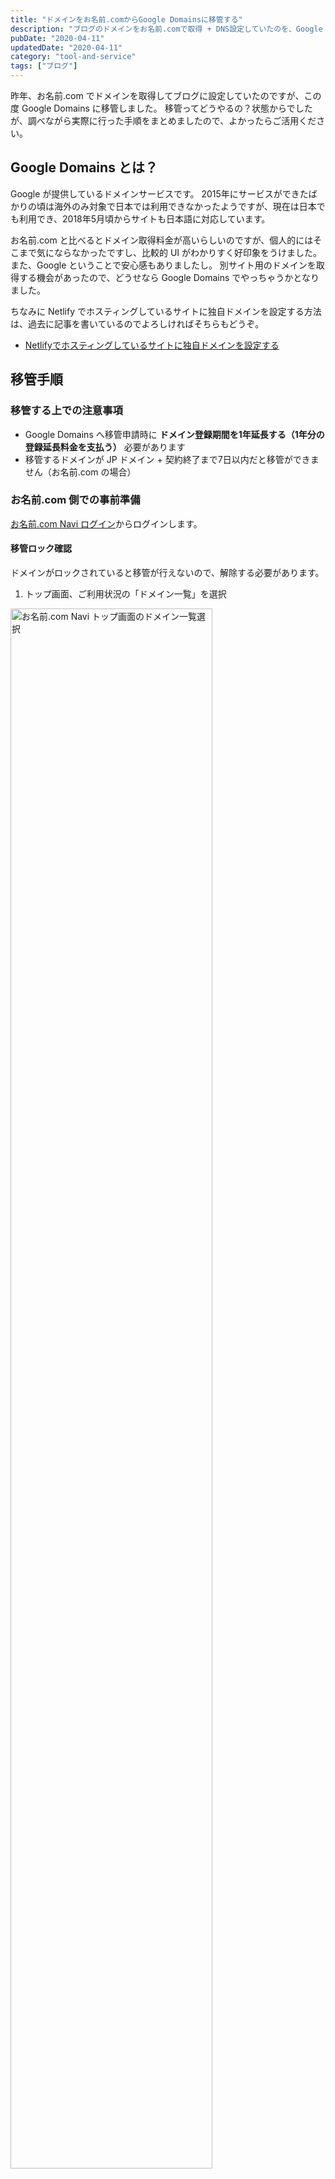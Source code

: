 ```yaml
---
title: "ドメインをお名前.comからGoogle Domainsに移管する"
description: "ブログのドメインをお名前.comで取得 + DNS設定していたのを、Google Domailsの方にドメイン移管 + DNS設定移行した手順の記録"
pubDate: "2020-04-11"
updatedDate: "2020-04-11"
category: "tool-and-service"
tags: ["ブログ"]
---
```


昨年、お名前.com でドメインを取得してブログに設定していたのですが、この度 Google Domains に移管しました。
移管ってどうやるの？状態からでしたが、調べながら実際に行った手順をまとめましたので、よかったらご活用ください。


## Google Domains とは？
<OG url="https://domains.google/intl/ja_jp" />

Google が提供しているドメインサービスです。
2015年にサービスができたばかりの頃は海外のみ対象で日本では利用できなかったようですが、現在は日本でも利用でき、2018年5月頃からサイトも日本語に対応しています。

お名前.com と比べるとドメイン取得料金が高いらしいのですが、個人的にはそこまで気にならなかったですし、比較的 UI がわかりすく好印象をうけました。
また、Google ということで安心感もありましたし。
別サイト用のドメインを取得する機会があったので、どうせなら Google Domains でやっちゃうかとなりました。

ちなみに Netlify でホスティングしているサイトに独自ドメインを設定する方法は、過去に記事を書いているのでよろしければそちらもどうぞ。
- [Netlifyでホスティングしているサイトに独自ドメインを設定する](/posts/2019-07-09-custom-domain)

## 移管手順
### 移管する上での注意事項
- Google Domains へ移管申請時に **ドメイン登録期間を1年延長する（1年分の登録延長料金を支払う）** 必要があります
- 移管するドメインが JP ドメイン + 契約終了まで7日以内だと移管ができません（お名前.com の場合）

### お名前.com 側での事前準備
[お名前.com Navi ログイン](https://www.onamae.com/navi/login/?btn_id=navi_login_onamaetop_header_newdesign&ab=navilogin_other_abflow)からログインします。

#### 移管ロック確認
ドメインがロックされていると移管が行えないので、解除する必要があります。

1. トップ画面、ご利用状況の「ドメイン一覧」を選択
<img src="/screenshots/2020/domain-transfer/onamae-top.png" width="80%" alt="お名前.com Navi トップ画面のドメイン一覧選択" />

2. ドメイン一覧の右上「ドメイン機能一覧」を選択
<img src="/screenshots/2020/domain-transfer/onamae-domain-list.png" width="80%" alt="お名前.com Navi ドメイン一覧画面のドメイン機能一覧選択" />

3. ドメイン移管の「ドメイン移管ロック」を選択
<img src="/screenshots/2020/domain-transfer/onamae-domain-change.png" width="80%" alt="お名前.com Navi ドメイン機能一覧画面のドメイン移管ロック選択" />

4. 移管ロックが OFF なことを確認（ON の場合は OFF にする）
<img src="/screenshots/2020/domain-transfer/onamae-domain-lock.png" width="80%" alt="お名前.com Navi ドメイン移管ロック確認画面" />

#### AuthCode 確認
ドメイン移管をする際に使用するので、確認して控えておきます。

1. トップ画面、ご利用状況の「ドメイン一覧」を選択
<img src="/screenshots/2020/domain-transfer/onamae-top.png" width="80%" alt="お名前.com Navi トップ画面のドメイン一覧選択" />

2. ドメイン一覧から、移管するドメインを選択

3. AuthCode を表示して控えておく
<img src="/screenshots/2020/domain-transfer/onamae-domain-authcode.png" width="80%" alt="お名前.com Navi ドメイン詳細画面のAuthCode表示" />

#### Whois 情報公開代行サービス無効化
通常 Whois でドメインに対しての問い合わせが行われたときに、管理者の情報として個人情報が公開されてしまいます。
その情報をドメインサービス側の情報に差し替えてくれるものが Whois 情報公開代行です。

Whois 情報公開代行サービスを有効にしていると、移管先から移管リクエストを送った際に拒否されてしまうので解除する必要があります。
**※ドメインプロテクション機能で変更を制限している場合は、そちらを先に解除しておかないと無効化ができないので注意です。**

1. トップ画面、ご利用状況の「ドメイン一覧」を選択
<img src="/screenshots/2020/domain-transfer/onamae-top.png" width="80%" alt="お名前.com Navi トップ画面のドメイン一覧選択" />

2. ドメイン一覧の右上「ドメイン機能一覧」を選択
<img src="/screenshots/2020/domain-transfer/onamae-domain-list.png" width="80%" alt="お名前.com Navi ドメイン一覧画面のドメイン機能一覧選択" />

3. 登録情報の設定「Whois 情報公開代行」を選択
<img src="/screenshots/2020/domain-transfer/onamae-whois.png" width="80%" alt="お名前.com Navi ドメイン機能一覧画面のWhois情報公開代行選択" />

{/* <!-- textlint-disable ja-technical-writing/max-kanji-continuous-len --> */}

4. 右下の「Whois 情報公開代行設定の解除はこちら」を選択
<img src="/screenshots/2020/domain-transfer/onamae-whois-setting.png" width="80%" alt="お名前.com Navi Whois情報公開代行設定画面のWhois情報公開代行設定の解除はこちら選択" />

{/* <!-- textlint-enable --> */}

5. ドメインを選択後、解除対象に「Whois 公開代行（メール転送付き）」を選択し「確認」を選択
<img src="/screenshots/2020/domain-transfer/onamae-whois-setting2.png" width="80%" alt="お名前.com Navi Whois情報公開代行設定解除画面の解除対象と確認選択" />

6. 「注意事項に同意」にチェックし、「確定」を選択

### Google Domains 側で移管申請
1. [Google Domains](https://domains.google/intl/ja_jp/) にログイン後、サイドバーの「移管」を選択
  ※トップの「すでにお持ちのドメインを移管しましょう」からでもいけます。

2. 移管するドメインを入力

3. ドメインの準備 ステップ2：先ほど控えた AuthCode を認証コードとして入力して「続行」を選択
   ※ステップ1はドメインロックを解除している時点で済になります。
<img src="/screenshots/2020/domain-transfer/google-domain-authcode.png" width="80%" alt="Google Domains ドメインの準備 ステップ2 認証コード入力" />

4. ウェブ設定のインポート：お好みで DNS 設定を移行するか選択して「続行」を選択
  （自分は「DNS 設定をコピーして Google に任せる」の方にしました）
  ちなみに「リソースレコードを表示」を選択すると、移行する DNS 設定の内容が確認できます。
<img src="/screenshots/2020/domain-transfer/google-domain-setting-import.png" width="80%" alt="Google Domains ウェブ設定のインポート 続行選択" />

5. 登録の設定：設定を確認して「購入手続きに進む」を選択
   デフォルトでプライバシー保護が有効になっているのは頼もしいですね。
<img src="/screenshots/2020/domain-transfer/google-domain-purchase.png" width="80%" alt="Google Domains 登録の設定 購入手続きに進む選択" />

6. 住所など個人情報の入力をして「保存して続行」

7. 入力した内容と支払情報を確認して「購入」
   ※GCP などで支払い情報を登録したことがある場合は、自動で情報がセットされるみたいです

ここまでで一旦移管申請は終わりです。
あとは双方のドメインサービス間でやり取りが行われて、その最終確認が行われます。

### 最終確認
この時点の、Google Domains の「マイドメイン」では以下のような状態になります。
<img src="/screenshots/2020/domain-transfer/google-domain-mydomain.png" width="80%" alt="Google Domains マイドメイン 移管ステータス確認" />

Google Domains での移管申請後、お名前.comから「【重要】トランスファー申請に関する確認ご連絡」という件名のメールが届きます。自分の場合は15分くらいして届きましたが、場合によっては時間がかかるようです。

このメールに移管承認手続きのためのURLが記載されているのでアクセスし、移管手続きに関する注意事項を確認したら「承認する」「決定」と進み、移管承認が完了します。
（移管承認完了に関するメールも届きます）

この後、再度 Google Domains の「マイドメイン」を確認し、保留中のドメインからマイドメインの方に移っていれば移管完了になります（自分の場合、移管承認から15分くらいかかりました）

お疲れさまでした。

---
思っていたよりは簡単に移管ができてよかったです。
気になったところとしては、作業していてお名前.com の UI が何度かコロコロ変わっていたのがよくわからなかったです...。
複数パターンの UI が混在しているんでしょうかね？

まぁ、今後は Google Domains でドメインを管理していきますー。

## 参考リンクまとめ
- [Google Domains](https://domains.google/intl/ja_jp)
- [お名前comからgoogle domainsにドメイン移管する](https://qiita.com/fnifni/items/0daca17e0750659f2866)
